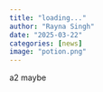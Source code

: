 ```yaml
---
title: "loading..."
author: "Rayna Singh"
date: "2025-03-22"
categories: [news]
image: "potion.png"
---
```


a2 maybe
